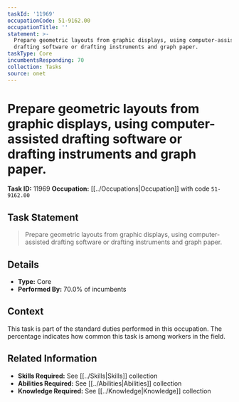 ```yaml
---
taskId: '11969'
occupationCode: 51-9162.00
occupationTitle: ''
statement: >-
  Prepare geometric layouts from graphic displays, using computer-assisted
  drafting software or drafting instruments and graph paper.
taskType: Core
incumbentsResponding: 70
collection: Tasks
source: onet
---
```

# Prepare geometric layouts from graphic displays, using computer-assisted drafting software or drafting instruments and graph paper.

**Task ID:** 11969
**Occupation:** [[../Occupations|Occupation]] with code `51-9162.00`

## Task Statement

> Prepare geometric layouts from graphic displays, using computer-assisted drafting software or drafting instruments and graph paper.

## Details

- **Type:** Core
- **Performed By:** 70.0% of incumbents

## Context

This task is part of the standard duties performed in this occupation. The percentage indicates how common this task is among workers in the field.

## Related Information

- **Skills Required:** See [[../Skills|Skills]] collection
- **Abilities Required:** See [[../Abilities|Abilities]] collection
- **Knowledge Required:** See [[../Knowledge|Knowledge]] collection
